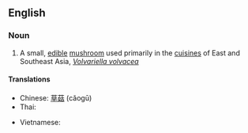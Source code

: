 ==English==
{{wikipedia|Volvariella volvacea}}

===Noun===
{{en-noun|head=[[straw]] [[mushroom]]}}

# A small, [[edible]] [[mushroom]] used primarily in the [[cuisine]]s of East and Southeast Asia, ''[[Volvariella volvacea]]''

====Translations====
{{trans-top|small edible mushroom, ''Volvariella volvacea''}}
* Chinese: [[草菇]] (cǎogū)
* Thai: {{t-|th|เห็ดฟาง|tr=hèt faang}}
{{trans-mid}}
* Vietnamese: {{t+|vi|nấm rơm}}
{{trans-bottom}}

{{attention|vi}}